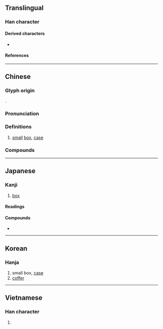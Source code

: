 {{character info}}
==Translingual==

===Han character===
{{Han char|rn=22|rad=匚|as=05|sn=7|four=71715|canj=SWL|ids=⿷匚甲}}

====Derived characters====
* {{l|mul|[[𪡄]], [[𭑻]], [[𭰙]], [[𮥇]], [[㭱]], [[𨧄]], [[筪]]}}

====References====
{{Han ref|kx=0153.270|dkj=02610|dj=0345.140|hdz=10084.110|uh=5323}}

----

==Chinese==
{{zh-forms}}

===Glyph origin===
{{Han etym}}
{{Han compound|匚|甲|c1=s|c2=p|ls=psc}}.

===Pronunciation===
{{zh-pron
|m=xiá,er=y
|m-s=
|dg=щя1
|c=haap6,hap6
|c-t=
|g=
|h=pfs=ha̍p
|j=
|mb=gă
|md=
|mn=a̍h/a̍p/ml:ha̍p
|mn_note=a̍h, a̍p - vernacular; ha̍p - literary
|mn-t=ab8
|w=5hhaq
|x=
|mc=y
|oc=y
|cat=n
}}

===Definitions===
{{zh-hanzi}}

# [[small]] [[box]], [[case]]

===Compounds===
{{zh-der|匣子|彈匣|收件匣|地匣|得匣還珠|匣裡龍吟|兵書匣|八音匣|字幕匣|匣床|扶手匣|木匣|皮匣|甸匣|相匣子|手匣|玉匣|火匣子|拜匣|黑匣子|骨殖匣|行匣|墨水匣|錦匣|電匣子|鏡匣|話匣子}}

----

==Japanese==

===Kanji===
{{ja-kanji|grade=uc|rs=匚05}}

# [[box]]
#: {{ja-usex|[[魍%魎]]の'''匣'''|^もう%りょう の '''はこ'''|The Mōryō's Box}}

====Readings====
{{ja-readings
|goon=ぎょう<げふ
|kanon=こう<かふ
|kanyoon=ごう<がふ
|kun=はこ-<はこ-
}}

====Compounds====
* {{ja-r|匣%鉢|さ%や}}

----

==Korean==

===Hanja===
{{ko-hanja|갑}}

# small box, [[case]]
# [[coffer]]

----

==Vietnamese==

===Han character===
{{vi-readings|reading=[[hạp]], [[hộp]], [[háp]], [[tráp]]|rs=匚05}}

# {{rfdef|vi|sort=匚05}}